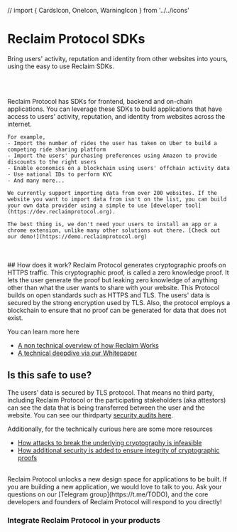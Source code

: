 // import { CardsIcon, OneIcon, WarningIcon } from '../../icons'

# Reclaim Protocol SDKs
<p className='text-blue-300 italic'>Bring users' activity, reputation and identity from other websites into yours, using the easy to use Reclaim SDKs.</p>
<br></br>

<p className=''>
    Reclaim Protocol has SDKs for frontend, backend and on-chain applications. You can leverage these SDKs to build applications that have access to users' activity, reputation, and identity from websites across the internet. 

    For example,
    - Import the number of rides the user has taken on Uber to build a competing ride sharing platform 
    - Import the users' purchasing preferences using Amazon to provide discounts to the right users 
    - Enable economics on a blockchain using users' offchain activity data
    - Use national IDs to perform KYC 
    - And many more...

    We currently support importing data from over 200 websites. If the website you want to import data from isn't on the list, you can build your own data provider using a simple to use [developer tool](https://dev.reclaimprotocol.org).

    The best thing is, we don't need your users to install an app or a chrome extension, unlike many other solutions out there. [Check out our demo!](https://demo.reclaimprotocol.org)
</p>
<br></br>
## How does it work?
Reclaim Protocol generates cryptographic proofs on HTTPS traffic. This cryptographic proof, is called a zero knowledge proof. It lets the user generate the proof but leaking zero knowledge of anything other than what the user wants to share with your website. This Protocol builds on open standards such as HTTPS and TLS. The users' data is secured by the strong encryption used by TLS. Also, the protocol employs a blockchain to ensure that no proof can be generated for data that does not exist.

You can learn more here
- [A non technical overview of how Reclaim Works](https://blog.reclaimprotocol.org/posts/what-is-reclaimprotocol)
- [A technical deepdive via our Whitepaper](https://link.reclaimprotocol.org/whitepaper-draft)

## Is this safe to use?
The users' data is secured by TLS protocol. That means no third party, including Reclaim Protocol or the participating stakeholders (aka attestors) can see the data that is being transferred between the user and the website. You can see our thirdparty [security audits here](https://blog.reclaimprotocol.org/posts/chacha-circuit-audit).

Additionally, for the technically curious here are some more resources
- [How attacks to break the underlying cryptography is infeasible](https://blog.reclaimprotocol.org/posts/fake-key-reveal)
- [How additional security is added to ensure integrity of cryptographic proofs](https://blog.reclaimprotocol.org/posts/honey-pot)


<br/>
Reclaim Protocol unlocks a new design space for applications to be built. If you are building a new application, we would love to talk to you. Ask your questions on our [Telegram group](https://t.me/TODO), and the core developers and founders of Reclaim Protocol will respond to you directly!
 
### Integrate Reclaim Protocol in your products
<div>
<br></br>
<Cards>
    <SdkCard title='NodeJs' subtitle='Integrate on backend' link='node' iconName='node' tag='Recommended'/>
    <SdkCard title='React' subtitle='Integrate on your website' link='react' iconName='reactjs' tag='Quick Start'/>
    <SdkCard title='React Native' subtitle='Integrate in your mobile app' link='react-native' iconName='react_native' tag="Mobile app"/>
    <SdkCard title='Solidity' subtitle='Integrate on EVM' link='solidity' iconName='solidity' tag="On-chain"/>
    <SdkCard title='Flutter' subtitle='Integrate in your mobile app' link='flutter/quickstart' iconName='flutter' tag="Mobile app, Coming soon"/>
    <SdkCard title='Solana' subtitle='Integrate on Solana' link='solana' iconName='solana' tag="On-chain, Coming soon"/>
    <SdkCard title='Cosmos' subtitle='Integrate on Cosmos' link='cosmos' iconName='cosmos' tag="On-chain, Coming soon"/>
    <SdkCard title='Polkadot' subtitle='Integrate on Polkadot' link='polkadot' iconName='polka' tag="On-chain, Coming soon"/>
</Cards>
</div>